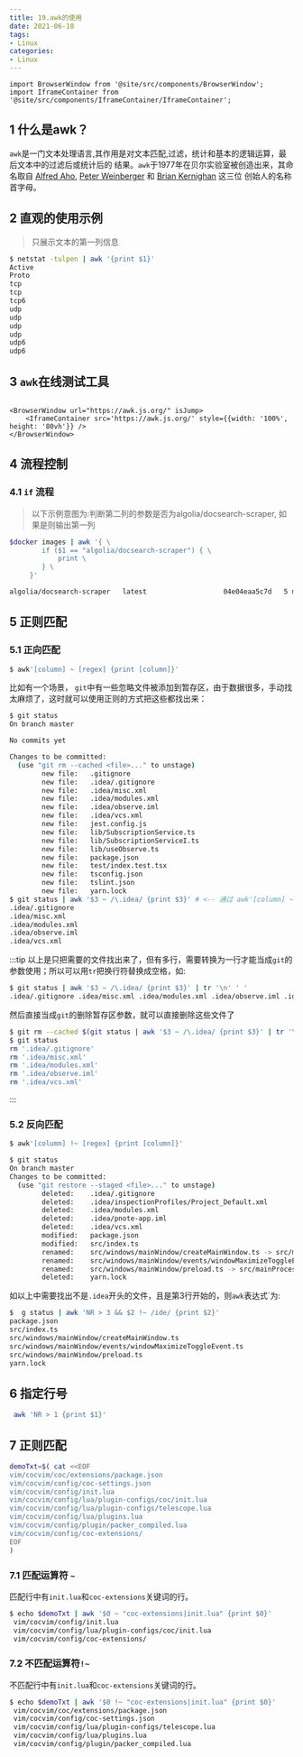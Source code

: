 ```yaml
---
title: 19.awk的使用
date: 2021-06-18
tags:
- Linux
categories:
- Linux
---
```


```mdx-code-block
import BrowserWindow from '@site/src/components/BrowserWindow';
import IframeContainer from '@site/src/components/IframeContainer/IframeContainer';
```


## 1 什么是awk？
`awk`是一门文本处理语言,其作用是对文本匹配,过滤，统计和基本的逻辑运算，最后文本中的过滤后或统计后的
结果。`awk`于1977年在贝尔实验室被创造出来，其命名取自
[Alfred Aho](https://en.wikipedia.org/wiki/Alfred_Aho),
[Peter Weinberger](https://en.wikipedia.org/wiki/Peter_J._Weinberger) 和
[Brian Kernighan](https://en.wikipedia.org/wiki/Brian_Kernighan) 这三位
创始人的名称首字母。

## 2 直观的使用示例
>  只展示文本的第一列信息
``` bash
$ netstat -tulpen | awk '{print $1}'
Active
Proto
tcp
tcp
tcp6
udp
udp
udp
udp
udp6
udp6
```
## 3 `awk`在线测试工具

```mdx-code-block

<BrowserWindow url="https://awk.js.org/" isJump>
    <IframeContainer src='https://awk.js.org/' style={{width: '100%', height: '80vh'}} />
</BrowserWindow>
```
## 4 流程控制

### 4.1 `if` 流程

> 以下示例意图为:判断第二列的参数是否为algolia/docsearch-scraper, 如果是则输出第一列

``` bash title="找出第一列名为algolia/docsearch-scraper的镜像"
$docker images | awk '{ \
        if ($1 == "algolia/docsearch-scraper") { \
            print \
        } \
     }'
```

``` bash  title="输出"
algolia/docsearch-scraper   latest                   04e04eaa5c7d   5 months ago   1.74GB
```


## 5 正则匹配

### 5.1 正向匹配

``` bash title="awk的正则用法"
$ awk'[column] ~ [regex] {print [column]}'
```
比如有一个场景， `git`中有一些忽略文件被添加到暂存区，由于数据很多，手动找太麻烦了，这时就可以使用正则的方式把这些都找出来：
``` bash {9-11}
$ git status
On branch master

No commits yet

Changes to be committed:
  (use "git rm --cached <file>..." to unstage)
        new file:   .gitignore
        new file:   .idea/.gitignore
        new file:   .idea/misc.xml
        new file:   .idea/modules.xml
        new file:   .idea/observe.iml
        new file:   .idea/vcs.xml
        new file:   jest.config.js
        new file:   lib/SubscriptionService.ts
        new file:   lib/SubscriptionServiceI.ts
        new file:   lib/useObserve.ts
        new file:   package.json
        new file:   test/index.test.tsx
        new file:   tsconfig.json
        new file:   tslint.json
        new file:   yarn.lock
$ git status | awk '$3 ~ /\.idea/ {print $3}' # <-- 通过 awk'[column] ~ [regex] {print [column]}'
.idea/.gitignore
.idea/misc.xml
.idea/modules.xml
.idea/observe.iml
.idea/vcs.xml
```

:::tip
以上是只把需要的文件找出来了，但有多行，需要转换为一行才能当成`git`的参数使用；所以可以用`tr`把换行符替换成空格，如:

``` bash  title="tr把多行参数输入转换成单行输出"
$ git status | awk '$3 ~ /\.idea/ {print $3}' | tr '\n' ' '
.idea/.gitignore .idea/misc.xml .idea/modules.xml .idea/observe.iml .idea/vcs.xml %                                                                                                                                                            ~/Desktop/myprojects/a1001-zhuche/observe  on   master +15                                                                                                                                                  ✔  at 17:21:40 
```

然后直接当成`git`的删除暂存区参数，就可以直接删除这些文件了

``` bash
$ git rm --cached $(git status | awk '$3 ~ /\.idea/ {print $3}' | tr '\n' ' ' )
$ git status
rm '.idea/.gitignore'
rm '.idea/misc.xml'
rm '.idea/modules.xml'
rm '.idea/observe.iml'
rm '.idea/vcs.xml'
```
:::

### 5.2 反向匹配
``` bash title="awk的正则用法"
$ awk'[column] !~ [regex] {print [column]}'

```
``` bash
$ git status
On branch master
Changes to be committed:
  (use "git restore --staged <file>..." to unstage)
        deleted:    .idea/.gitignore
        deleted:    .idea/inspectionProfiles/Project_Default.xml
        deleted:    .idea/modules.xml
        deleted:    .idea/pnote-app.iml
        deleted:    .idea/vcs.xml
        modified:   package.json
        modified:   src/index.ts
        renamed:    src/windows/mainWindow/createMainWindow.ts -> src/mainProcess/windows/mainWindow/createMainWindow.ts
        renamed:    src/windows/mainWindow/events/windowMaximizeToggleEvent.ts -> src/mainProcess/windows/mainWindow/events/windowMaximizeToggleEvent.ts
        renamed:    src/windows/mainWindow/preload.ts -> src/mainProcess/windows/mainWindow/preload.ts
        deleted:    yarn.lock
```
如以上中需要找出不是`.idea`开头的文件，且是第3行开始的，则`awk`表达式`为:
``` bash
$  g status | awk 'NR > 3 && $2 !~ /ide/ {print $2}'
package.json
src/index.ts
src/windows/mainWindow/createMainWindow.ts
src/windows/mainWindow/events/windowMaximizeToggleEvent.ts
src/windows/mainWindow/preload.ts
yarn.lock
```
## 6 指定行号

``` bash title="指定从第二行开始, 输出第一列"
 awk 'NR > 1 {print $1}'
```

## 7 正则匹配

``` bash title="示例样本"
demoTxt=$( cat <<EOF
vim/cocvim/coc/extensions/package.json
vim/cocvim/config/coc-settings.json
vim/cocvim/config/init.lua
vim/cocvim/config/lua/plugin-configs/coc/init.lua
vim/cocvim/config/lua/plugin-configs/telescope.lua
vim/cocvim/config/lua/plugins.lua
vim/cocvim/config/plugin/packer_compiled.lua
vim/cocvim/config/coc-extensions/
EOF
)
```

### 7.1 匹配运算符 `~`

匹配行中有`init.lua`和`coc-extensions`关键词的行。
``` bash
$ echo $demoTxt | awk '$0 ~ "coc-extensions|init.lua" {print $0}'
 vim/cocvim/config/init.lua
 vim/cocvim/config/lua/plugin-configs/coc/init.lua
 vim/cocvim/config/coc-extensions/
```

### 7.2 不匹配运算符`!~`

不匹配行中有`init.lua`和`coc-extensions`关键词的行。
``` bash
$ echo $demoTxt | awk '$0 !~ "coc-extensions|init.lua" {print $0}'
 vim/cocvim/coc/extensions/package.json
 vim/cocvim/config/coc-settings.json
 vim/cocvim/config/lua/plugin-configs/telescope.lua
 vim/cocvim/config/lua/plugins.lua
 vim/cocvim/config/plugin/packer_compiled.lua
```

